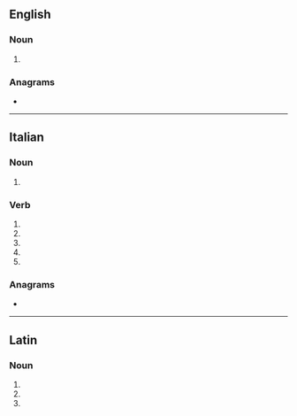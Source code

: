 ==English==

===Noun===
{{head|en|noun form}}

# {{plural of|en|stilus}}

===Anagrams===
* {{anagrams|en|a=iilst|tilis}}

----

==Italian==

===Noun===
{{head|it|noun form|g=m}}

# {{plural of|it|stile}}

===Verb===
{{head|it|verb form}}

# {{inflection of|it|stilare||2|s|pres|indc}}
# {{inflection of|it|stilare||1|s|pres|subj}}
# {{inflection of|it|stilare||2|s|pres|subj}}
# {{inflection of|it|stilare||3|s|pres|subj}}
# {{inflection of|it|stilare||3|s|impr}}

===Anagrams===
* {{l|it|listi}}

----

==Latin==

===Noun===
{{la-noun-form|stilī}}

# {{inflection of|la|stilus||nom|p}}
# {{inflection of|la|stilus||gen|s}}
# {{inflection of|la|stilus||voc|p}}